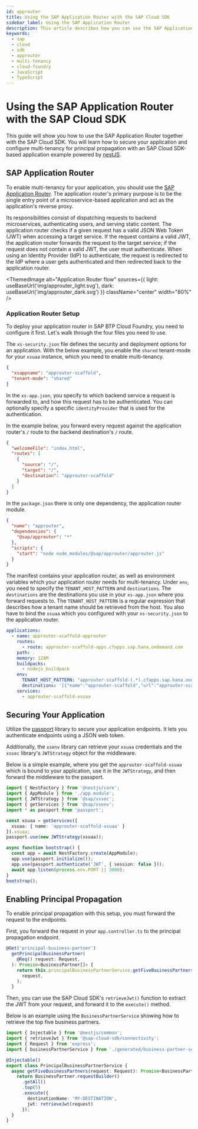 ```yaml
---
id: approuter
title: Using the SAP Application Router with the SAP Cloud SDK
sidebar_label: Using the SAP Application Router
description: This article describes how you can use the SAP Application Router with the SAP Cloud SDK
keywords:
  - sap
  - cloud
  - sdk
  - approuter
  - multi-tenancy
  - cloud-foundry
  - JavaScript
  - TypeScript
---
```



# Using the SAP Application Router with the SAP Cloud SDK

This guide will show you how to use the SAP Application Router together with the SAP Cloud SDK.
You will learn how to secure your application and configure multi-tenancy for principal propagation with an SAP Cloud SDK-based application example powered by [nestJS](https://nestjs.com/).

## SAP Application Router

To enable multi-tenancy for your application, you should use the [SAP Application Router](https://www.npmjs.com/package/@sap/approuter).
The application router's primary purpose is to be the single entry point of a microservice-based application and act as the application's reverse proxy.

Its responsibilities consist of dispatching requests to backend microservices, authenticating users, and serving static content.
The application router checks if a given request has a valid JSON Web Token (JWT) when accessing a target service.
If the request contains a valid JWT, the application router forwards the request to the target service; if the request does not contain a valid JWT, the user must authenticate.
When using an Identity Provider (IdP) to authenticate, the request is redirected to the IdP where a user gets authenticated and then redirected back to the application router.

<!-- vale off -->

<ThemedImage
  alt="Application Router flow"
  sources={{
    light: useBaseUrl('img/approuter_light.svg'),
    dark: useBaseUrl('img/approuter_dark.svg')
  }}
  className="center"
  width="80%"
/>

<!-- vale on -->

### Application Router Setup

To deploy your application router in SAP BTP Cloud Foundry, you need to configure it first.
Let's walk through the four files you need to use.

The `xs-security.json` file defines the security and deployment options for an application.
With the below example, you enable the `shared` tenant-mode for your `xsuaa` instance, which you need to enable multi-tenancy.

```json
{
  "xsappname": "approuter-scaffold",
  "tenant-mode": "shared"
}
```

In the `xs-app.json`, you specify to which backend service a request is forwarded to, and how this request has to be authenticated.
You can optionally specify a specific `identityProvider` that is used for the authentication.

In the example below, you forward every request against the application router's `/` route to the backend destination's `/` route.

```json
{
  "welcomeFile": "index.html",
  "routes": [
    {
      "source": "/",
      "target": "/",
      "destination": "approuter-scaffold"
    }
  ]
}
```

In the `package.json` there is only one dependency, the application router module.

```json
{
  "name": "approuter",
  "dependencies": {
    "@sap/approuter": "*"
  },
  "scripts": {
    "start": "node node_modules/@sap/approuter/approuter.js"
  }
}
```

The manifest contains your application router, as well as environment variables which your application router needs for multi-tenancy.
Under `env`, you need to specify the `TENANT_HOST_PATTERN` and `destinations`.
The `destinations` are the destinations you use in your `xs-app.json` where you forward requests to.
The `TENANT_HOST_PATTERN` is a regular expression that describes how a tenant name should be retrieved from the host.
You also have to bind the `xsuaa` which you configured with your `xs-security.json` to the application router.

```yaml
applications:
  - name: approuter-scaffold-approuter
    routes:
      - route: approuter-scaffold-apps.cfapps.sap.hana.ondemand.com
    path: .
    memory: 128M
    buildpacks:
      - nodejs_buildpack
    env:
      TENANT_HOST_PATTERN: "approuter-scaffold-(.*).cfapps.sap.hana.ondemand.com"
      destinations: '[{"name":"approuter-scaffold","url":"approuter-scaffold.cfapps.sap.hana.ondemand.com","forwardAuthToken":true}]'
    services:
      - approuter-scaffold-xsuaa
```

## Securing Your Application

Utilize the [passport](http://www.passportjs.org/packages/passport-jwt) library to secure your application endpoints.
It lets you authenticate endpoints using a JSON web token.

Additionally, the `xsenv` library can retrieve your `xsuaa` credentials and the `xssec` library's `JWTStrategy` object for the middleware.

Below is a simple example, where you get the `approuter-scaffold-xsuaa` which is bound to your application, use it in the `JWTStrategy`, and then forward the middleware to the passport.

<!-- vale off -->

```ts
import { NestFactory } from '@nestjs/core';
import { AppModule } from './app.module';
import { JWTStrategy } from '@sap/xssec';
import { getServices } from '@sap/xsenv';
import * as passport from 'passport';

const xsuaa = getServices({
  xsuaa: { name: 'approuter-scaffold-xsuaa' }
}).xsuaa;
passport.use(new JWTStrategy(xsuaa));

async function bootstrap() {
  const app = await NestFactory.create(AppModule);
  app.use(passport.initialize());
  app.use(passport.authenticate('JWT', { session: false }));
  await app.listen(process.env.PORT || 3000);
}
bootstrap();
```

<!-- vale on -->

## Enabling Principal Propagation

To enable principal propagation with this setup, you must forward the request to the endpoints.

First, you forward the request in your `app.controller.ts` to the principal propagation endpoint.

```ts
@Get('principal-business-partner')
  getPrincipalBusinessPartner(
    @Req() request: Request,
  ): Promise<BusinessPartner[]> {
    return this.principalBusinessPartnerService.getFiveBusinessPartners(
      request,
    );
  }
```

Then, you can use the SAP Cloud SDK's `retrieveJwt()` function to extract the JWT from your request, and forward it to the `execute()` method.

Below is an example using the `BusinessPartnerService` showing how to retrieve the top five business partners.

<!-- vale off -->

```ts
import { Injectable } from '@nestjs/common';
import { retrieveJwt } from '@sap-cloud-sdk/connectivity';
import { Request } from 'express';
import { businessPartnerService } from './generated/business-partner-service';

@Injectable()
export class PrincipalBusinessPartnerService {
  async getFiveBusinessPartners(request: Request): Promise<BusinessPartner[]> {
    return BusinessPartner.requestBuilder()
      .getAll()
      .top(5)
      .execute({
        destinationName: 'MY-DESTINATION',
        jwt: retrieveJwt(request)
      });
  }
}
```

<!-- vale on -->
